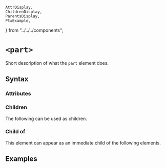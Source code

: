     AttrDisplay,
    ChildrenDisplay,
    ParentsDisplay,
    PtxExample,
} from "../../../components";

# `<part>`

Short description of what the `part` element does.

## Syntax

### Attributes

<AttrDisplay name="part" />

### Children

The following can be used as children.

<ChildrenDisplay name="part" />

### Child of

This element can appear as an immediate child of the following elements.

<ParentsDisplay name="part" />

## Examples

    